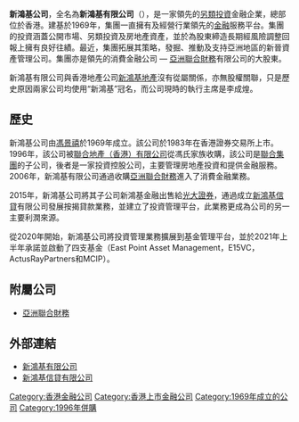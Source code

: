{{distinguish|text=另一家上市公司[[新鴻基地產|新鴻基地產]]（{{hkex|16}}）|新鴻基地產}}
{{distinguish|text=另一家公司[[新鴻基金融|新鴻基金融]]，其曾為新鴻基有限公司的子公司}}
{{Newsrelease|time=2022-02-14T07:35:25+00:00}}
{{Infobox_Company |
  company_name = 新鴻基有限公司 <br>Sun Hung Kai & Co. Limited |
  company_logo = [[File:SunHungKai&Co_logo.svg|300px]] |
  company_type = [[上市公司|上市公司]] |
  traded_as = {{hkex|00086}}|
  foundation = 1969年 |
  location =[[香港|香港]]|
  industry =  [[金融|金融]]|
  founder = [[馮景禧|馮景禧]]|
  key_people = 執行主席：李成煌| 
  sales =  |
  profit =  |
  asset =  |
  market_value = |
  num_employees = |
  revenue = |
  products = |
  parent = [[聯合集團|聯合集團有限公司]]| 
  homepage = [http://www.shkco.com/ 新鴻基有限公司]
}}
'''新鴻基公司'''，全名為'''新鴻基有限公司'''（{{hkex|86}}），是一家領先的[[另類投資|另類投資]]金融企業，總部位於香港。建基於1969年，集團一直擁有及經營行業領先的[[金融|金融]]服務平台。集團的投資涵蓋公開市場、另類投資及房地產資產，並於為股東締造長期經風險調整回報上擁有良好往績。最近，集團拓展其策略，發掘、推動及支持亞洲地區的新晉資產管理公司。集團亦是領先的消費金融公司 — [[亞洲聯合財務|亞洲聯合財務]]有限公司的大股東。

新鴻基有限公司與香港地產公司[[新鴻基地產|新鴻基地產]]沒有從屬關係，亦無股權關聯，只是歷史原因兩家公司均使用“新鴻基”冠名，而公司現時的執行主席是李成煌。

== 歷史 ==
新鴻基公司由[[馮景禧|馮景禧]]於1969年成立。該公司於1983年在香港證券交易所上市。1996年，該公司被[[聯合地產|聯合地產（香港）有限公司]]從馮氏家族收購，該公司是[[聯合集團|聯合集團]]的子公司，後者是一家投資控股公司，主要管理房地產投資和提供金融服務。2006年，新鴻基有限公司通過收購[[亞洲聯合財務|亞洲聯合財務]]進入了消費金融業務。

2015年，新鴻基公司將其子公司新鴻基金融出售給[[光大證券|光大證券]]，通過成立[[新鴻基信貸|新鴻基信貸]]有限公司發展按揭貸款業務，並建立了投資管理平台，此業務更成為公司的另一主要利潤來源。

從2020年開始，新鴻基公司將投資管理業務擴展到基金管理平台，並於2021年上半年承諾並啟動了四支基金（East Point Asset Management，E15VC，ActusRayPartners和MCIP）。

== 附屬公司 ==
* [[亞洲聯合財務|亞洲聯合財務]]

== 外部連結 ==
* [http://www.shkco.com/ 新鴻基有限公司] {{Wayback|url=http://www.shkco.com/ |date=20060420151225 }}
* [https://www.shkcredit.com.hk/ 新鴻基信貸有限公司] {{Wayback|url=https://www.shkcredit.com.hk/ |date=20060420151225 }}

[[Category:香港金融公司|Category:香港金融公司]]
[[Category:香港上市金融公司|Category:香港上市金融公司]]
[[Category:1969年成立的公司|Category:1969年成立的公司]]
[[Category:1996年併購|Category:1996年併購]]